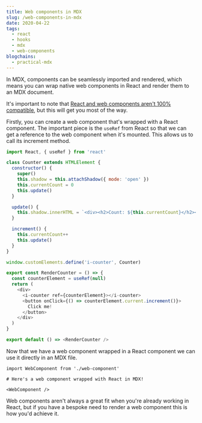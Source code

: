 ```yaml
---
title: Web components in MDX
slug: /web-components-in-mdx
date: 2020-04-22
tags:
  - react
  - hooks
  - mdx
  - web-components
blogchains:
  - practical-mdx
---
```


In MDX, components can be seamlessly imported and rendered, which
means you can wrap native web components in React and render them
to an MDX document.

It's important to note that [React and web components aren't 100% compatible](https://reactjs.org/docs/web-components.html),
but this will get you most of the way.

Firstly, you can create a web component that's wrapped with a
React component. The important piece is the `useRef` from React
so that we can get a reference to the web component when it's
mounted. This allows us to call its increment method.

```js
import React, { useRef } from 'react'

class Counter extends HTMLElement {
  constructor() {
    super()
    this.shadow = this.attachShadow({ mode: 'open' })
    this.currentCount = 0
    this.update()
  }

  update() {
    this.shadow.innerHTML = `<div><h2>Count: ${this.currentCount}</h2></div>`
  }

  increment() {
    this.currentCount++
    this.update()
  }
}

window.customElements.define('i-counter', Counter)

export const RenderCounter = () => {
  const counterElement = useRef(null)
  return (
    <div>
      <i-counter ref={counterElement}></i-counter>
      <button onClick={() => counterElement.current.increment()}>
        Click me!
      </button>
    </div>
  )
}

export default () => <RenderCounter />
```

Now that we have a web component wrapped in a React component
we can use it directly in an MDX file.

```mdx
import WebComponent from './web-component'

# Here's a web component wrapped with React in MDX!

<WebComponent />
```

Web components aren't always a great fit when you're already
working in React, but if you have a bespoke need to render
a web component this is how you'd achieve it.
